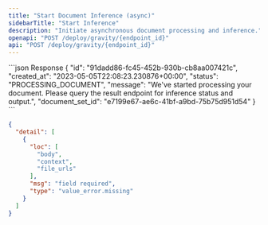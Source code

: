 ```yaml
---
title: "Start Document Inference (async)"
sidebarTitle: "Start Inference"
description: "Initiate asynchronous document processing and inference."
openapi: "POST /deploy/gravity/{endpoint_id}"
api: "POST /deploy/gravity/{endpoint_id}"
---
```


<ResponseExample>
  ```json Response
  {
    "id": "91dadd86-fc45-452b-930b-cb8aa007421c",
    "created_at": "2023-05-05T22:08:23.230876+00:00",
    "status": "PROCESSING_DOCUMENT",
    "message": "We've started processing your document. Please query the result endpoint for inference status and output.",
    "document_set_id": "e7199e67-ae6c-41bf-a9bd-75b75d951d54"
  }
  ```

  ``` json File Error
  {
    "detail": [
      {
        "loc": [
          "body",
          "context",
          "file_urls"
        ],
        "msg": "field required",
        "type": "value_error.missing"
      }
    ]
  }
  ```
</ResponseExample>
